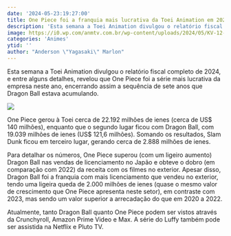 ```yaml
---
date: '2024-05-23:19:27:00'
title: One Piece foi a franquia mais lucrativa da Toei Animation em 2024
description: 'Esta semana a Toei Animation divulgou o relatório fiscal completo de 2024, e entre alguns detalhes, revelou que One Piece foi a série mais lucrativa da empresa neste ano, encerrando assim a sequência de sete anos que Dragon Ball estava acumulando.'
image: https://i0.wp.com/anmtv.com.br/wp-content/uploads/2024/05/KV-12-avril.jpg?w=800&ssl=1
categories: 'Animes'
ytid: ''
author: "Anderson \"Yagasaki\" Marlon"
---
```


Esta semana a Toei Animation divulgou o relatório fiscal completo de 2024, e entre alguns detalhes, revelou que One Piece foi a série mais lucrativa da empresa neste ano, encerrando assim a sequência de sete anos que Dragon Ball estava acumulando.

![](https://i0.wp.com/anmtv.com.br/wp-content/uploads/2024/05/imagen_2024-05-21_162704809.jpg?resize=379%2C500&ssl=1)

One Piece gerou à Toei cerca de 22.192 milhões de ienes (cerca de US$ 140 milhões), enquanto que o segundo lugar ficou com Dragon Ball, com 19.039 milhões de ienes (US$ 121,6 milhões). Somando os resultados, Slam Dunk ficou em terceiro lugar, gerando cerca de 2.888 milhões de ienes.

Para detalhar os números, One Piece superou (com um ligeiro aumento) Dragon Ball nas vendas de licenciamento no Japão e obteve o dobro (em comparação com 2022) da receita com os filmes no exterior. Apesar disso, Dragon Ball foi a franquia com mais licenciamento que vendeu no exterior, tendo uma ligeira queda de 2.000 milhões de ienes (quase o mesmo valor de crescimento que One Piece apresenta neste setor), em contraste com 2023, mas sendo um valor superior a arrecadação do que em 2020 a 2022.

Atualmente, tanto Dragon Ball quanto One Piece podem ser vistos através da Crunchyroll, Amazon Prime Video e Max. A série do Luffy também pode ser assistida na Netflix e Pluto TV.
